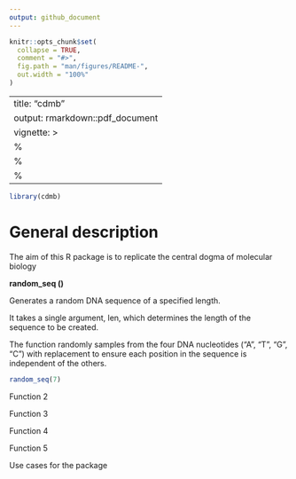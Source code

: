 ```yaml
---
output: github_document
---
```


<!-- README.md is generated from README.Rmd. Please edit that file -->

```r
knitr::opts_chunk$set(
  collapse = TRUE,
  comment = "#>",
  fig.path = "man/figures/README-",
  out.width = "100%"
)
```

---
title: "cdmb"
output: rmarkdown::pdf_document
vignette: >
  %\VignetteIndexEntry{cdmb}
  %\VignetteEngine{knitr::rmarkdown}
  %\VignetteEncoding{UTF-8}
---

```r
library(cdmb)
```

# 

# General description

The aim of this R package is to replicate the central dogma of molecular biology

**random_seq ()**

Generates a random DNA sequence of a specified length.

It takes a single argument, len, which determines the length of the sequence to be created.

The function randomly samples from the four DNA nucleotides ("A", "T", "G", "C") with replacement to ensure each position in the sequence is independent of the others.

```r
random_seq(7)

```

Function 2

Function 3

Function 4

Function 5

Use cases for the package
